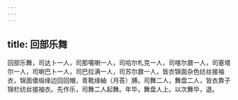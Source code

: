 ```yaml
---
---
---
```

title: 回部乐舞
---



回部乐舞，司达卜一人，司那噶喇一人，司哈尔札克一人，司喀尔鼐一人，司塞塔尔一人，司喇巴卜一人，司巴拉满一人，司苏尔鼐一人，皆衣锦面杂色纺丝接袖衣，锦面倭缎缘边回回帽，青靴缘紬（月荅）膊。司舞二人，舞盘二人，皆衣靠子锦栏纺丝接袖衣。先作乐，司舞二人起舞。年毕，舞盘人上。以次舞毕，退。